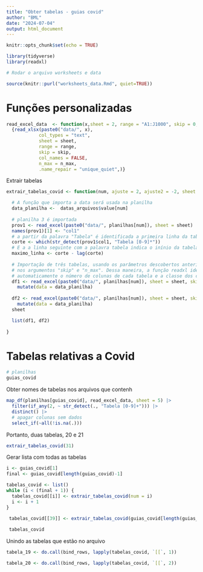 ```yaml
---
title: "Obter tabelas - guias covid"
author: "BML"
date: "2024-07-04"
output: html_document
---
```


```r
knitr::opts_chunk$set(echo = TRUE)
```

```r
library(tidyverse)
library(readxl)
```

```r
# Rodar o arquivo worksheets e data

source(knitr::purl("worksheets_data.Rmd", quiet=TRUE))

```

# Funções personalizadas

```r
read_excel_data  <- function(x,sheet = 2, range = "A1:J1000", skip = 0, n_max = Inf)
  {read_xlsx(paste0("data/", x), 
            col_types = "text",
            sheet = sheet,
            range = range,
            skip = skip,
            col_names = FALSE,
            n_max = n_max,
            .name_repair = "unique_quiet",)}

```

Extrair tabelas

```r
extrair_tabelas_covid <- function(num, ajuste = 2, ajuste2 = -2, sheet = 5){

  # A função que importa a data será usada na planilha
  data_planilha <-  datas_arquivos$value[num]  
  
  # planilha 3 é importada
  prov1 <- read_excel(paste0("data/", planilhas[num]), sheet = sheet)
  names(prov1)[1] <- "col1"
  # a partir da palavra "Tabela" é identificada a primeira linha da tabela
  corte <- which(str_detect(prov1$col1, "Tabela [0-9]*"))
  # E a a linha seguinte com a palavra tabela indica o inínio da tabela seguinte
  maximo_linha <- corte - lag(corte)
  
  # Importação de três tabelas, usando os parâmetros descobertos anteriormente
  # nos argumentos "skip" e "n_max". Dessa maneira, a função readxl identifica
  # automaticamente o número de colunas de cada tabela e a classe dos caracteres
  df1 <- read_excel(paste0("data/", planilhas[num]), sheet = sheet, skip = corte[1] + ajuste, n_max = maximo_linha[2] + ajuste2) |> 
    mutate(data = data_planilha) 
  
  df2 <- read_excel(paste0("data/", planilhas[num]), sheet = sheet, skip = corte[1 + 1] + ajuste) |> 
    mutate(data = data_planilha)
  sheet

  list(df1, df2)
  
}
```



# Tabelas relativas a Covid
```r
# planilhas
guias_covid
```
Obter nomes de tabelas nos arquivos que contenh
```r
map_df(planilhas[guias_covid], read_excel_data, sheet = 5) |> 
  filter(if_any(2, ~ str_detect(., "Tabela [0-9]+"))) |> 
  distinct() |> 
  # apagar colunas sem dados
  select_if(~all(!is.na(.)))
```
Portanto, duas tabelas, 20 e 21

```r
extrair_tabelas_covid(31)
```
Gerar lista com todas as tabelas
```r
i <- guias_covid[1]
final <- guias_covid[length(guias_covid)-1]

tabelas_covid <- list()
while (i < (final + 1)) {
  tabelas_covid[[i]] <- extrair_tabelas_covid(num = i)  
  i <- i + 1
}

 tabelas_covid[[39]] <- extrair_tabelas_covid(guias_covid[length(guias_covid)]) 
 
 tabelas_covid
```

Unindo as tabelas que estão no arquivo

```r

tabela_19 <- do.call(bind_rows, lapply(tabelas_covid, `[[`, 1))
```

```r
tabela_20 <- do.call(bind_rows, lapply(tabelas_covid, `[[`, 2))
```

